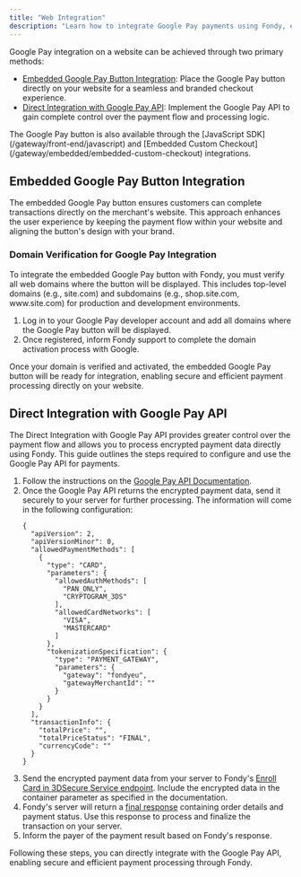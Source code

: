 ```yaml
---
title: "Web Integration"
description: "Learn how to integrate Google Pay payments using Fondy, enabling secure and convenient transactions across web and mobile platforms."
---
```





Google Pay integration on a website can be achieved through two primary methods:

* [Embedded Google Pay Button Integration](#embedded-google-pay-button-integration): Place the Google Pay button directly on your website for a seamless and branded checkout experience.
* [Direct Integration with Google Pay API](#direct-integration-with-google-pay-api): Implement the Google Pay API to gain complete control over the payment flow and processing logic.

<Callout type="info" title="Available with Other Integrations">
  The Google Pay button is also available through the [JavaScript SDK](/gateway/front-end/javascript) and [Embedded Custom Checkout](/gateway/embedded/embedded-custom-checkout) integrations.
</Callout>

## Embedded Google Pay Button Integration

The embedded Google Pay button ensures customers can complete transactions directly on the merchant's website. This approach enhances the user experience by keeping the payment flow within your website and aligning the button's design with your brand.

### Domain Verification for Google Pay Integration

To integrate the embedded Google Pay button with Fondy, you must verify all web domains where the button will be displayed. This includes top-level domains (e.g., site.com) and subdomains (e.g., shop.site.com, www\.site.com) for production and development environments.

1. Log in to your Google Pay developer account and add all domains where the Google Pay button will be displayed.
2. Once registered, inform Fondy support to complete the domain activation process with Google.

Once your domain is verified and activated, the embedded Google Pay button will be ready for integration, enabling secure and efficient payment processing directly on your website.

## Direct Integration with Google Pay API

The Direct Integration with Google Pay API provides greater control over the payment flow and allows you to process encrypted payment data directly using Fondy. This guide outlines the steps required to configure and use the Google Pay API for payments.

1. Follow the instructions on the [Google Pay API Documentation](https://developers.google.com/pay/api/web/guides/tutorial).
2. Once the Google Pay API returns the encrypted payment data, send it securely to your server for further processing. The information will come in the following configuration:
   ```
   {
     "apiVersion": 2,
     "apiVersionMinor": 0,
     "allowedPaymentMethods": [
       {
         "type": "CARD",
         "parameters": {
           "allowedAuthMethods": [
             "PAN_ONLY",
             "CRYPTOGRAM_3DS"
           ],
           "allowedCardNetworks": [
             "VISA",
             "MASTERCARD"
           ]
         },
         "tokenizationSpecification": {
           "type": "PAYMENT_GATEWAY",
           "parameters": {
             "gateway": "fondyeu",
             "gatewayMerchantId": ""
           }
         }
       }
     ],
     "transactionInfo": {
       "totalPrice": "",
       "totalPriceStatus": "FINAL",
       "currencyCode": ""
     }
   }
   ```
3. Send the encrypted payment data from your server to Fondy's [Enroll Card in 3DSecure Service endpoint](/reference/gateway/enroll-card-3-ds). Include the encrypted data in the container parameter as specified in the documentation.
4. Fondy's server will return a [final response](/gateway/direct-integration/manage-payments/create-payment#final-response-example) containing order details and payment status. Use this response to process and finalize the transaction on your server.
5. Inform the payer of the payment result based on Fondy's response.

Following these steps, you can directly integrate with the Google Pay API, enabling secure and efficient payment processing through Fondy.
